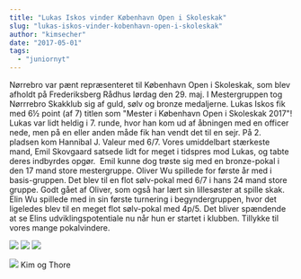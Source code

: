 ```yaml
---
title: "Lukas Iskos vinder København Open i Skoleskak"
slug: "lukas-iskos-vinder-kobenhavn-open-i-skoleskak"
author: "kimsecher"
date: "2017-05-01"
tags: 
  - "juniornyt"
---
```


Nørrebro var pænt repræsenteret til København Open i Skoleskak, som blev afholdt på Frederiksberg Rådhus lørdag den 29. maj. I Mestergruppen tog Nørrrebro Skakklub sig af guld, sølv og bronze medaljerne. Lukas Iskos fik med 6½ point (af 7) titlen som "Mester i København Open i Skoleskak 2017"! Lukas var lidt heldig i 7. runde, hvor han kom ud af åbningen med en officer nede, men på en eller anden måde fik han vendt det til en sejr. På 2. pladsen kom Hannibal J. Valeur med 6/7. Vores umiddelbart stærkeste mand, Emil Skovgaard satsede lidt for meget i tidspres mod Lukas, og tabte deres indbyrdes opgør.  Emil kunne dog trøste sig med en bronze-pokal i den 17 mand store mestergruppe. Oliver Wu spillede for første år med i basis-gruppen. Det blev til en flot sølv-pokal med 6/7 i hans 24 mand store gruppe. Godt gået af Oliver, som også har lært sin lillesøster at spille skak. Elin Wu spillede med in sin første turnering i begyndergruppen, hvor det ligeledes blev til en meget flot sølv-pokal med 4p/5. Det bliver spændende at se Elins udviklingspotentiale nu når hun er startet i klubben. Tillykke til vores mange pokalvindere.

![](/images/ElinogOliver-225x300.jpg) ![](/images/OliverWu-225x300.jpg) ![](/images/ElinWu-225x300.jpg)

![](/images/Vinderne.jpg) Kim og Thore
